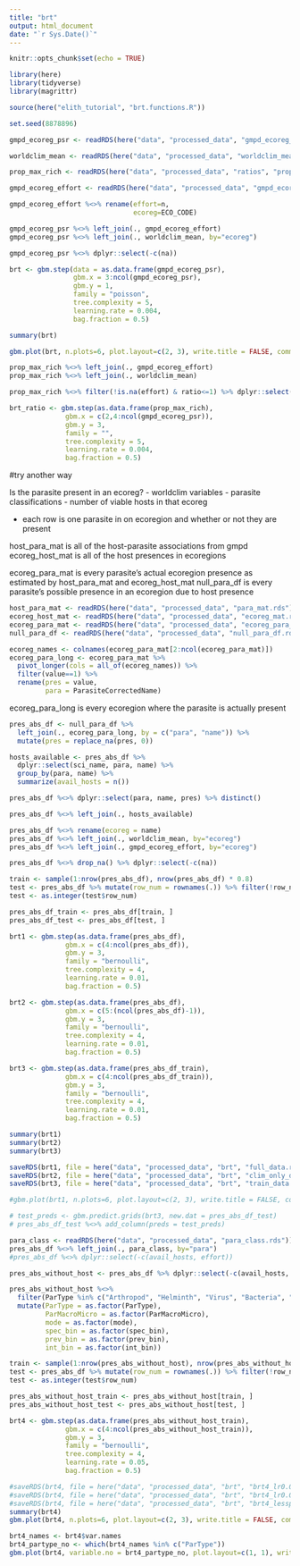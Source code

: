 ```yaml
---
title: "brt"
output: html_document
date: "`r Sys.Date()`"
---
```


```r
knitr::opts_chunk$set(echo = TRUE)
```

```r
library(here)
library(tidyverse)
library(magrittr)

source(here("elith_tutorial", "brt.functions.R"))

set.seed(8878896)
```

```r
gmpd_ecoreg_psr <- readRDS(here("data", "processed_data", "gmpd_ecoreg_psr.rds"))

worldclim_mean <- readRDS(here("data", "processed_data", "worldclim_mean.rds"))

prop_max_rich <- readRDS(here("data", "processed_data", "ratios", "prop_max_rich_ecoreg.rds"))

gmpd_ecoreg_effort <- readRDS(here("data", "processed_data", "gmpd_ecoreg_effort.rds"))
```

```r
gmpd_ecoreg_effort %<>% rename(effort=n,
                               ecoreg=ECO_CODE)
```

```r
gmpd_ecoreg_psr %<>% left_join(., gmpd_ecoreg_effort)
gmpd_ecoreg_psr %<>% left_join(., worldclim_mean, by="ecoreg")

gmpd_ecoreg_psr %<>% dplyr::select(-c(na))


```

```r
brt <- gbm.step(data = as.data.frame(gmpd_ecoreg_psr), 
                gbm.x = 3:ncol(gmpd_ecoreg_psr), 
                gbm.y = 1, 
                family = "poisson", 
                tree.complexity = 5, 
                learning.rate = 0.004, 
                bag.fraction = 0.5)
```

```r
summary(brt)
```

```r
gbm.plot(brt, n.plots=6, plot.layout=c(2, 3), write.title = FALSE, common.scale = T)
```






```r
prop_max_rich %<>% left_join(., gmpd_ecoreg_effort)
prop_max_rich %<>% left_join(., worldclim_mean)

prop_max_rich %<>% filter(!is.na(effort) & ratio<=1) %>% dplyr::select(-c(na, para.x, para.y))


```

```r
brt_ratio <- gbm.step(as.data.frame(prop_max_rich), 
              gbm.x = c(2,4:ncol(gmpd_ecoreg_psr)), 
              gbm.y = 3, 
              family = "", 
              tree.complexity = 5, 
              learning.rate = 0.004, 
              bag.fraction = 0.5)
```

#try another way

Is the parasite present in an ecoreg?
 - worldclim variables
 - parasite classifications
 - number of viable hosts in that ecoreg
 
 - each row is one parasite in on ecoregion and whether or not they are present

host_para_mat is all of the host-parasite associations from gmpd
ecoreg_host_mat is all of the host presences in ecoregions

ecoreg_para_mat is every parasite's actual ecoregion presence as estimated by host_para_mat and ecoreg_host_mat
null_para_df is every parasite's possible presence in an ecoregion due to host presence

```r
host_para_mat <- readRDS(here("data", "processed_data", "para_mat.rds"))
ecoreg_host_mat <- readRDS(here("data", "processed_data", "ecoreg_mat.rds"))
ecoreg_para_mat <- readRDS(here("data", "processed_data", "ecoreg_para_mat.rds"))
null_para_df <- readRDS(here("data", "processed_data", "null_para_df.rds"))
```

```r
ecoreg_names <- colnames(ecoreg_para_mat[2:ncol(ecoreg_para_mat)])
ecoreg_para_long <- ecoreg_para_mat %>% 
  pivot_longer(cols = all_of(ecoreg_names)) %>%
  filter(value==1) %>%
  rename(pres = value,
         para = ParasiteCorrectedName)
```

ecoreg_para_long is every ecoregion where the parasite is actually present

```r
pres_abs_df <- null_para_df %>% 
  left_join(., ecoreg_para_long, by = c("para", "name")) %>%
  mutate(pres = replace_na(pres, 0))

hosts_available <- pres_abs_df %>% 
  dplyr::select(sci_name, para, name) %>% 
  group_by(para, name) %>% 
  summarize(avail_hosts = n())

pres_abs_df %<>% dplyr::select(para, name, pres) %>% distinct()

pres_abs_df %<>% left_join(., hosts_available)
```

```r
pres_abs_df %<>% rename(ecoreg = name)
pres_abs_df %<>% left_join(., worldclim_mean, by="ecoreg")
pres_abs_df %<>% left_join(., gmpd_ecoreg_effort, by="ecoreg")
```

```r
pres_abs_df %<>% drop_na() %>% dplyr::select(-c(na))
```

```r
train <- sample(1:nrow(pres_abs_df), nrow(pres_abs_df) * 0.8)
test <- pres_abs_df %>% mutate(row_num = rownames(.)) %>% filter(!row_num %in% train) %>% dplyr::select(row_num)
test <- as.integer(test$row_num)

pres_abs_df_train <- pres_abs_df[train, ]
pres_abs_df_test <- pres_abs_df[test, ]
```


```r
brt1 <- gbm.step(as.data.frame(pres_abs_df), 
              gbm.x = c(4:ncol(pres_abs_df)), 
              gbm.y = 3, 
              family = "bernoulli", 
              tree.complexity = 4, 
              learning.rate = 0.01, 
              bag.fraction = 0.5)

brt2 <- gbm.step(as.data.frame(pres_abs_df), 
              gbm.x = c(5:(ncol(pres_abs_df)-1)), 
              gbm.y = 3, 
              family = "bernoulli", 
              tree.complexity = 4, 
              learning.rate = 0.01, 
              bag.fraction = 0.5)

brt3 <- gbm.step(as.data.frame(pres_abs_df_train), 
              gbm.x = c(4:ncol(pres_abs_df_train)), 
              gbm.y = 3, 
              family = "bernoulli", 
              tree.complexity = 4, 
              learning.rate = 0.01, 
              bag.fraction = 0.5)
```

```r
summary(brt1)
summary(brt2)
summary(brt3)

saveRDS(brt1, file = here("data", "processed_data", "brt", "full_data.rds"))
saveRDS(brt2, file = here("data", "processed_data", "brt", "clim_only_data.rds"))
saveRDS(brt3, file = here("data", "processed_data", "brt", "train_data.rds"))
```

```r
#gbm.plot(brt1, n.plots=6, plot.layout=c(2, 3), write.title = FALSE, common.scale = T, main = )
```


```r
# test_preds <- gbm.predict.grids(brt3, new.dat = pres_abs_df_test)
# pres_abs_df_test %<>% add_column(preds = test_preds)

```




```r
para_class <- readRDS(here("data", "processed_data", "para_class.rds"))
pres_abs_df %<>% left_join(., para_class, by="para")
#pres_abs_df %<>% dplyr::select(-c(avail_hosts, effort)) 
```

```r
pres_abs_without_host <- pres_abs_df %>% dplyr::select(-c(avail_hosts, effort)) 

pres_abs_without_host %<>%
  filter(ParType %in% c("Arthropod", "Helminth", "Virus", "Bacteria", "Protozoa")) %>%
  mutate(ParType = as.factor(ParType),
         ParMacroMicro = as.factor(ParMacroMicro),
         mode = as.factor(mode),
         spec_bin = as.factor(spec_bin),
         prev_bin = as.factor(prev_bin),
         int_bin = as.factor(int_bin))

train <- sample(1:nrow(pres_abs_without_host), nrow(pres_abs_without_host) * 0.8)
test <- pres_abs_df %>% mutate(row_num = rownames(.)) %>% filter(!row_num %in% train) %>% dplyr::select(row_num)
test <- as.integer(test$row_num)

pres_abs_without_host_train <- pres_abs_without_host[train, ]
pres_abs_without_host_test <- pres_abs_without_host[test, ]

brt4 <- gbm.step(as.data.frame(pres_abs_without_host_train), 
              gbm.x = c(4:ncol(pres_abs_without_host_train)), 
              gbm.y = 3, 
              family = "bernoulli", 
              tree.complexity = 4, 
              learning.rate = 0.05, 
              bag.fraction = 0.5)
```


```r
#saveRDS(brt4, file = here("data", "processed_data", "brt", "brt4_lr0.01.rds"))
#saveRDS(brt4, file = here("data", "processed_data", "brt", "brt4_lr0.05.rds"))
#saveRDS(brt4, file = here("data", "processed_data", "brt", "brt4_lesspartypes_lr0.05.rds"))
summary(brt4)
gbm.plot(brt4, n.plots=6, plot.layout=c(2, 3), write.title = FALSE, common.scale = T)
```


```r
brt4_names <- brt4$var.names
brt4_partype_no <- which(brt4_names %in% c("ParType"))
gbm.plot(brt4, variable.no = brt4_partype_no, plot.layout=c(1, 1), write.title = FALSE)
```










